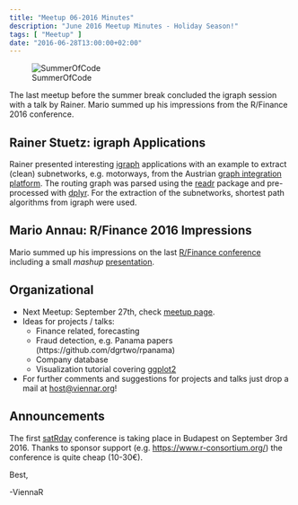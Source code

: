 ```yaml
---
title: "Meetup 06-2016 Minutes"
description: "June 2016 Meetup Minutes - Holiday Season!"
tags: [ "Meetup" ]
date: "2016-06-28T13:00:00+02:00"
---
```


![SummerOfCode](/img/sun.png) 

The last meetup before the summer break concluded the igraph session with a talk by Rainer. Mario summed up his impressions from the R/Finance 2016 conference.

<!--more-->

## Rainer Stuetz: igraph Applications
Rainer presented interesting [igraph](https://cran.r-project.org/web/packages/igraph/index.html) applications with an example to extract (clean) subnetworks, e.g. motorways, from the Austrian [graph integration platform](http://gip.gv.at). The routing graph was parsed using the [readr](https://cran.r-project.org/web/packages/readr/index.html) package and pre-processed with [dplyr](https://cran.r-project.org/web/packages/dplyr/index.html). For the extraction of the subnetworks, shortest path algorithms from igraph were used.

## Mario Annau: R/Finance 2016 Impressions

Mario summed up his impressions on the last [R/Finance conference](http://www.rinfinance.com/agenda) including a small *mashup* [presentation](/slides/rfinance2016_mashup.pdf).

## Organizational

- Next Meetup: September 27th, check [meetup page](http://www.meetup.com/ViennaR).
- Ideas for projects / talks:
    - Finance related, forecasting
    - Fraud detection, e.g. Panama papers (https://github.com/dgrtwo/rpanama)
    - Company database
    - Visualization tutorial covering [ggplot2](https://cran.r-project.org/web/packages/ggplot2/index.html)
- For further comments and suggestions for projects and talks just drop a mail at [host@viennar.org](mailto:host@viennar.org)!
    
## Announcements

The first [satRday](http://budapest.satrdays.org) conference is taking place in Budapest on September 3rd 2016. Thanks to sponsor support (e.g. [https://www.r-consortium.org/](R Consortium)) the conference is quite cheap (10-30€).

Best,

  -ViennaR
 
